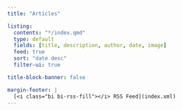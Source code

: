 ```yaml
---
title: "Articles"

listing:
  contents: "*/index.qmd"
  type: default
  fields: [title, description, author, date, image]
  feed: true
  sort: "date desc"
  filter-ui: true

title-block-banner: false

margin-footer: |
  [<i class="bi bi-rss-fill"></i> RSS Feed](index.xml)
---
```

